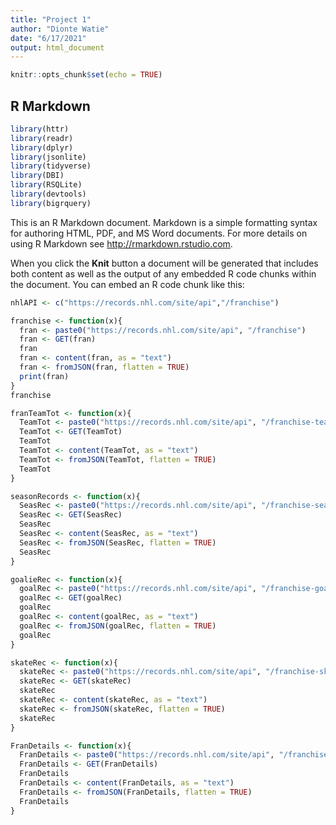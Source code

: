 ```yaml
---
title: "Project 1"
author: "Dionte Watie"
date: "6/17/2021"
output: html_document
---
```


```r
knitr::opts_chunk$set(echo = TRUE)
```

## R Markdown


```r
library(httr)
library(readr)
library(dplyr)
library(jsonlite)
library(tidyverse)
library(DBI)
library(RSQLite)
library(devtools)
library(bigrquery)
```

This is an R Markdown document. Markdown is a simple formatting syntax for authoring HTML, PDF, and MS Word documents. For more details on using R Markdown see <http://rmarkdown.rstudio.com>.

When you click the **Knit** button a document will be generated that includes both content as well as the output of any embedded R code chunks within the document. You can embed an R code chunk like this:

```r
nhlAPI <- c("https://records.nhl.com/site/api","/franchise")

franchise <- function(x){
  fran <- paste0("https://records.nhl.com/site/api", "/franchise")
  fran <- GET(fran)
  fran
  fran <- content(fran, as = "text")
  fran <- fromJSON(fran, flatten = TRUE)
  print(fran)
}
franchise
```


```r
franTeamTot <- function(x){
  TeamTot <- paste0("https://records.nhl.com/site/api", "/franchise-team-totals")
  TeamTot <- GET(TeamTot)
  TeamTot
  TeamTot <- content(TeamTot, as = "text")
  TeamTot <- fromJSON(TeamTot, flatten = TRUE)
  TeamTot
}
```





```r
seasonRecords <- function(x){
  SeasRec <- paste0("https://records.nhl.com/site/api", "/franchise-season-records")
  SeasRec <- GET(SeasRec)
  SeasRec
  SeasRec <- content(SeasRec, as = "text")
  SeasRec <- fromJSON(SeasRec, flatten = TRUE)
  SeasRec
}
```




```r
goalieRec <- function(x){
  goalRec <- paste0("https://records.nhl.com/site/api", "/franchise-goalie-records")
  goalRec <- GET(goalRec)
  goalRec
  goalRec <- content(goalRec, as = "text")
  goalRec <- fromJSON(goalRec, flatten = TRUE)
  goalRec
}
```



```r
skateRec <- function(x){
  skateRec <- paste0("https://records.nhl.com/site/api", "/franchise-skater-records")
  skateRec <- GET(skateRec)
  skateRec
  skateRec <- content(skateRec, as = "text")
  skateRec <- fromJSON(skateRec, flatten = TRUE)
  skateRec
}
```


```r
FranDetails <- function(x){
  FranDetails <- paste0("https://records.nhl.com/site/api", "/franchise-detail")
  FranDetails <- GET(FranDetails)
  FranDetails
  FranDetails <- content(FranDetails, as = "text")
  FranDetails <- fromJSON(FranDetails, flatten = TRUE)
  FranDetails
}
```



